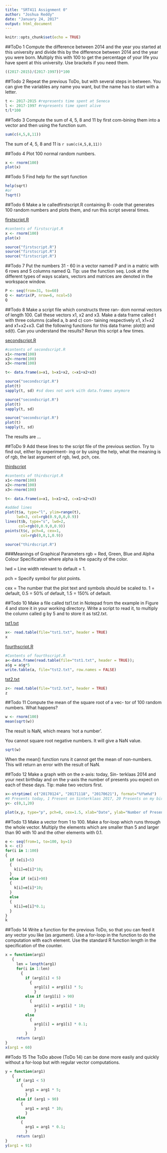 ```yaml
---
title: "SRT411 Assignment 0"
author: "Joshua Reddy"
date: "January 24, 2017"
output: html_document
---
```


```r
knitr::opts_chunk$set(echo = TRUE)
```

##ToDo 1
Compute the difference between 2014 and the
year  you  started  at  this  university  and  divide
this by the difference between 2014 and the year
you  were  born.   Multiply  this  with  100  to  get
the  percentage  of  your  life  you  have  spent  at
this university.  Use brackets if you need them.

```r
((2017-2015)/(2017-1997))*100
```


##Todo 2
Repeat  the  previous  ToDo,  but  with  several
steps  in  between.   You  can  give  the  variables
any name you want, but the name has to start
with a letter.

```r
t <- 2017-2015 #represents time spent at Seneca
l <- 2017-1997 #represents time spent alive
t/l*100
```

##Todo 3
Compute the sum of 4, 5, 8 and 11 by first com-bining them  into  a  vector  and  then  using  the function sum.

```r
sum(c(4,5,8,11))
```
The sum of 4, 5, 8 and 11 is `r sum(c(4,5,8,11))`

##Todo 4
Plot 100 normal random numbers.

```r
x <- rnorm(100)
plot(x)
```

##Todo 5
Find help for the sqrt function

```r
help(sqrt)
#or
?sqrt()
```

##Todo 6
Make a  le calledfirstscript.R containing R- code that generates  100  random  numbers  and plots them, and run this script several times.

[firstscript.R](https://github.com/joshreddy/SRT411-Assignment-0/blob/master/firstscript.R)
```r
#contents of firstscript.R
x <- rnorm(100)
plot(x)
```

```r
source("firstscript.R")
source("firstscript.R")
source("firstscript.R")
```

##Todo 7
Put the numbers 31 - 60 in a vector named P and in a matric with 6 rows and 5 columns named Q. Tip: use the function seq. Look at the different types of ways scalars, vectors and matrices are denoted in the workspace window.

```r
P <- seq(from=31, to=60)
Q <- matrix(P, nrow=6, ncol=5)
Q
```

##Todo 8
Make a script file which constructs three ran-
dom normal vectors of length 100. Call these
vectors x1, x2 and x3. Make a data frame called
t with three columns (called a, b and c) con-
taining respectively x1, x1+x2 and x1+x2+x3.
Call the following functions for this data frame:
plot(t) and sd(t). Can you understand the
results? Rerun this script a few times.

[secondscript.R](https://github.com/joshreddy/SRT411-Assignment-0/blob/master/secondscript.R)
```r
#contents of secondscript.R
x1<-rnorm(100)
x2<-rnorm(100)
x3<-rnorm(100)

t<- data.frame(a=x1, b=x1+x2, c=x1+x2+x3)
```

```r
source("secondscript.R")
plot(t)
sapply(t, sd) #sd does not work with data.frames anymore
```
```r
source("secondscript.R")
plot(t)
sapply(t, sd)

source("secondscript.R")
plot(t)
sapply(t, sd)
```

The results are ...


##ToDo 9
Add these lines to the script file of the previous
section. Try to find out, either by experiment-
ing or by using the help, what the meaning is of
rgb, the last argument of rgb, lwd, pch, cex.

[thirdscript](https://github.com/joshreddy/SRT411-Assignment-0/blob/master/thirdscript.R)
```r
#contents of thirdscript.R
x1<-rnorm(100)
x2<-rnorm(100)
x3<-rnorm(100)

t<- data.frame(a=x1, b=x1+x2, c=x1+x2+x3)

#added lines
plot(t$a, type="l", ylim=range(t),
     lwd=3, col=rgb(0.9,0,0,0.9))
lines(t$b, type="s", lwd=2,
      col=rgb(0,0.9,0,0.9))
points(t$c, pch=4, cex=1,
       col=rgb(0,0,1,0.9))
```

```r
source("thirdscript.R")
```

###Meanings of Graphical Parameters
rgb = Red, Green, Blue and Alpha Colour Specification where alpha is the opacity of the color.

lwd = Line width relevant to default = 1.

pch = Specify symbol for plot points.

cex = The number that the plot text and symbols should be scaled to. 1 = default, 0.5 = 50% of default, 1.5 = 150% of default.

##Todo 10
Make a file called tst1.txt in Notepad from
the example in Figure 4 and store it in your
working directory. Write a script to read it, to
multiply the column called g by 5 and to store
it as tst2.txt.

[tst1.txt](https://github.com/joshreddy/SRT411-Assignment-0/blob/master/tst1.txt)
```r
x<- read.table(file="tst1.txt", header = TRUE)
x

```

[fourthscript.R](https://github.com/joshreddy/SRT411-Assignment-0/blob/master/fourthscript.Rs)
```r
#Contents of fourthscript.R
a<-data.frame(read.table(file="tst1.txt", header = TRUE));
a$g = a$g*5
write.table(a, file="tst2.txt", row.names = FALSE)

```

[tst2.txt](https://github.com/joshreddy/SRT411-Assignment-0/blob/master/tst2.txt)
```r
z<- read.table(file="tst2.txt", header = TRUE)
z
```


##Todo 11
Compute the mean of the square root of a vec-
tor of 100 random numbers. What happens?

```r
w <- rnorm(100)
mean(sqrt(w))
```

The result is NaN, which means 'not a number'. 

You cannot square root negative numbers. It will give a NaN value.

```r
sqrt(w)
```

When the mean() function runs it cannot get the mean of non-numbers. This will return an error with the result of NaN.


##Todo 12
Make a graph with on the x-axis: today, Sin-
terklaas 2014 and your next birthday and on
the y-axis the number of presents you expect on
each of these days. Tip: make two vectors first.

```r
x<-strptime( c("20170124", "20171118", "20170621"), format="%Y%m%d")
#0 Presents today, 1 Present on Sinterklaas 2017, 20 Presents on my birthday.
y<- c(0,1,20)

plot(x,y, type="p", pch=8, cex=1.5, xlab="Date", ylab="Number of Presents", col=rgb(1,0,0,1) )

```

##Todo 13
Make a vector from 1 to 100. Make a for-loop
which runs through the whole vector. Multiply
the elements which are smaller than 5 and larger
than 90 with 10 and the other elements with 0.1.

```r
e <- seq(from=1, to=100, by=1)
k <- c()
for(i in 1:100)
{
  if (e[i]<5)
  {
    k[i]=e[i]*10;
  }
  else if (e[i]>90)
  {
    k[i]=e[i]*10;
  }
  else
  {
    k[i]=e[i]*0.1;
  }
}
k

```

##Todo 14
Write a function for the previous ToDo, so that you can feed it any vector you like (as argument). Use a for-loop in the function to do the computation with each element. Use the standard R function length in the specification of the counter.

```r
x = function(arg1)
   {
     len = length(arg1)
     for(i in 1:len)
       {
         if (arg1[i] < 5)
           {
             arg1[i] = arg1[i] * 5;
             }
         else if (arg1[i] > 90)
           {
             arg1[i] = arg1[i] * 10;
             }
         else
           {
             arg1[i] = arg1[i] * 0.1;
             }
         }
     return (arg1)
}
x(arg1 = 60)

```

##Todo 15
The ToDo above (ToDo 14) can be done more easily and quickly without a for-loop but with regular vector computations.

```r
y = function(arg1)
   {
     if (arg1 < 5)
       {
         arg1 = arg1 * 5;
         }
     else if (arg1 > 90)
       {
         arg1 = arg1 * 10;
         }
     else
       {
         arg1 = arg1 * 0.1;
         }
     return (arg1)
}
y(arg1 = 91)

```
